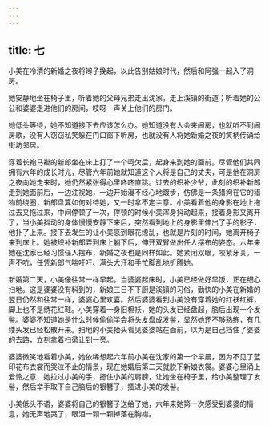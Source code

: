 ```yaml
---
---
---
```

title: 七
---



小美在冷清的新婚之夜将辫子挽起，以此告别姑娘时代，然后和阿强一起入了洞房。

她安静地坐在椅子里，听着她的父母兄弟走出沈家，走上溪镇的街道；听着她的公公和婆婆走进他们的房间，吱呀一声关上他们的房门。

她低头等待，她不知道接下去应该怎么办。她知道没有人会来闹房，也就听不到闹房歌，没有人窃窃私笑躲在门口窗下听房，也就没有人将她新婚之夜的笑柄传诵给街坊邻居。

穿着长袍马褂的新郎坐在床上打了一个呵欠后，起身来到她的面前。尽管他们共同拥有六年的成长时光，尽管六年前她就知道这个人将是自己的丈夫，可是他在洞房之夜向她走来时，她仍然紧张得心里咚咚直跳。过去的织补少爷，此刻的织补新郎走到她面前后，一边注视她，一边开始漫不经心地踱步，仿佛是一条猎狗在它的猎物前绕圈，新郎盘算如何对待她，又一时拿不定主意。小美看着他的身影在地上拖过去又拖过来，中间停顿了一次，停顿的时候小美浑身抖动起来，接着身影又离开了，当小美抖动的身体慢慢安静下来后，突然看到地上的身影里伸出了手的影子，他扑了上来。接下去发生的让小美感到眼花缭乱，也就是片刻的时间，她离开椅子来到床上。她被织补新郎弄到床上躺下后，伸开双臂做出任人摆布的姿态。六年来她在沈家已经习惯任人摆布，新婚之夜也是同样如此。她紧闭双眼，咬紧牙关，一声不吭，任凭新郎气喘吁吁、满头大汗和手忙脚乱地折腾她。

新婚第二天，小美像往常一样早起。当婆婆起床时，小美已经做好早饭，正在细心扫地。这是婆婆没有料到的，新娘三日不下厨是溪镇的习俗，勤快的小美在新婚的翌日仍然和往常一样，婆婆心里欢喜。然后婆婆看到小美没有穿着她的红袄红裤，脚上也不是绣花红鞋。小美穿着一身旧棉袄，她的头发已经盘起，脑后出现一个发髻。婆婆不知道她是什么时候偷偷学会将头发盘成发髻，显然她还不够熟练，有几缕头发已经松散开来。扫地的小美抬头看见婆婆站在面前，以为是自己挡住了婆婆的去路，立刻拿着扫帚让到一旁。

婆婆微笑地看着小美，她依稀想起六年前小美在沈家的第一个早晨，因为不见了蓝印花布衣裳而哭泣不止的情景，现在她婚后第二天就脱下新娘衣裳。婆婆心里涌上爱怜之意，她拉过小美的手，摁住小美的肩膀，让她坐在椅子里，给小美整理了发髻，然后举手取下自己脑后的银簪子，插进小美的发髻。

小美低头不语，婆婆将自己的银簪子送给了她，六年来她第一次感受到婆婆的情意，她无声地哭了，眼泪一颗一颗掉落在胸襟。